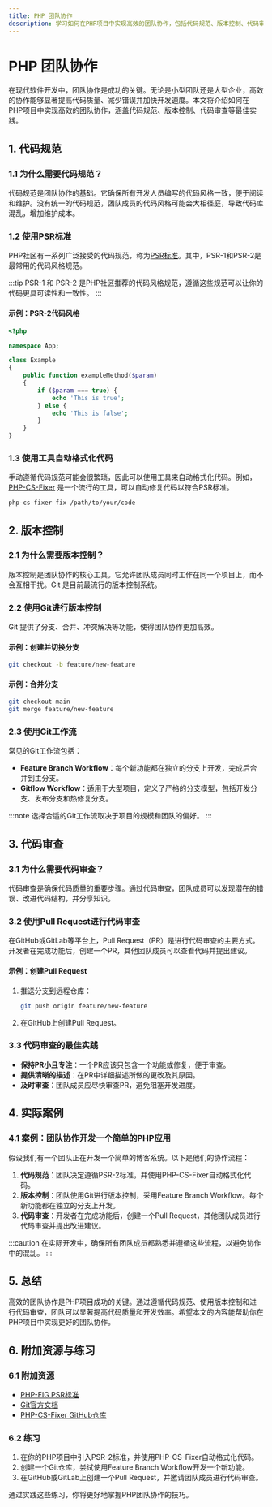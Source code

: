 ```yaml
---
title: PHP 团队协作
description: 学习如何在PHP项目中实现高效的团队协作，包括代码规范、版本控制、代码审查等最佳实践。
---
```


# PHP 团队协作

在现代软件开发中，团队协作是成功的关键。无论是小型团队还是大型企业，高效的协作能够显著提高代码质量、减少错误并加快开发速度。本文将介绍如何在PHP项目中实现高效的团队协作，涵盖代码规范、版本控制、代码审查等最佳实践。

## 1. 代码规范

### 1.1 为什么需要代码规范？

代码规范是团队协作的基础。它确保所有开发人员编写的代码风格一致，便于阅读和维护。没有统一的代码规范，团队成员的代码风格可能会大相径庭，导致代码库混乱，增加维护成本。

### 1.2 使用PSR标准

PHP社区有一系列广泛接受的代码规范，称为[PSR标准](https://www.php-fig.org/psr/)。其中，PSR-1和PSR-2是最常用的代码风格规范。

:::tip
PSR-1 和 PSR-2 是PHP社区推荐的代码风格规范，遵循这些规范可以让你的代码更具可读性和一致性。
:::

#### 示例：PSR-2代码风格

```php
<?php

namespace App;

class Example
{
    public function exampleMethod($param)
    {
        if ($param === true) {
            echo 'This is true';
        } else {
            echo 'This is false';
        }
    }
}
```

### 1.3 使用工具自动格式化代码

手动遵循代码规范可能会很繁琐，因此可以使用工具来自动格式化代码。例如，[PHP-CS-Fixer](https://github.com/FriendsOfPHP/PHP-CS-Fixer) 是一个流行的工具，可以自动修复代码以符合PSR标准。

```bash
php-cs-fixer fix /path/to/your/code
```

## 2. 版本控制

### 2.1 为什么需要版本控制？

版本控制是团队协作的核心工具。它允许团队成员同时工作在同一个项目上，而不会互相干扰。Git 是目前最流行的版本控制系统。

### 2.2 使用Git进行版本控制

Git 提供了分支、合并、冲突解决等功能，使得团队协作更加高效。

#### 示例：创建并切换分支

```bash
git checkout -b feature/new-feature
```

#### 示例：合并分支

```bash
git checkout main
git merge feature/new-feature
```

### 2.3 使用Git工作流

常见的Git工作流包括：

- **Feature Branch Workflow**：每个新功能都在独立的分支上开发，完成后合并到主分支。
- **Gitflow Workflow**：适用于大型项目，定义了严格的分支模型，包括开发分支、发布分支和热修复分支。

:::note
选择合适的Git工作流取决于项目的规模和团队的偏好。
:::

## 3. 代码审查

### 3.1 为什么需要代码审查？

代码审查是确保代码质量的重要步骤。通过代码审查，团队成员可以发现潜在的错误、改进代码结构，并分享知识。

### 3.2 使用Pull Request进行代码审查

在GitHub或GitLab等平台上，Pull Request（PR）是进行代码审查的主要方式。开发者在完成功能后，创建一个PR，其他团队成员可以查看代码并提出建议。

#### 示例：创建Pull Request

1. 推送分支到远程仓库：
   ```bash
   git push origin feature/new-feature
   ```
2. 在GitHub上创建Pull Request。

### 3.3 代码审查的最佳实践

- **保持PR小且专注**：一个PR应该只包含一个功能或修复，便于审查。
- **提供清晰的描述**：在PR中详细描述所做的更改及其原因。
- **及时审查**：团队成员应尽快审查PR，避免阻塞开发进度。

## 4. 实际案例

### 4.1 案例：团队协作开发一个简单的PHP应用

假设我们有一个团队正在开发一个简单的博客系统。以下是他们的协作流程：

1. **代码规范**：团队决定遵循PSR-2标准，并使用PHP-CS-Fixer自动格式化代码。
2. **版本控制**：团队使用Git进行版本控制，采用Feature Branch Workflow。每个新功能都在独立的分支上开发。
3. **代码审查**：开发者在完成功能后，创建一个Pull Request，其他团队成员进行代码审查并提出改进建议。

:::caution
在实际开发中，确保所有团队成员都熟悉并遵循这些流程，以避免协作中的混乱。
:::

## 5. 总结

高效的团队协作是PHP项目成功的关键。通过遵循代码规范、使用版本控制和进行代码审查，团队可以显著提高代码质量和开发效率。希望本文的内容能帮助你在PHP项目中实现更好的团队协作。

## 6. 附加资源与练习

### 6.1 附加资源

- [PHP-FIG PSR标准](https://www.php-fig.org/psr/)
- [Git官方文档](https://git-scm.com/doc)
- [PHP-CS-Fixer GitHub仓库](https://github.com/FriendsOfPHP/PHP-CS-Fixer)

### 6.2 练习

1. 在你的PHP项目中引入PSR-2标准，并使用PHP-CS-Fixer自动格式化代码。
2. 创建一个Git仓库，尝试使用Feature Branch Workflow开发一个新功能。
3. 在GitHub或GitLab上创建一个Pull Request，并邀请团队成员进行代码审查。

通过实践这些练习，你将更好地掌握PHP团队协作的技巧。
